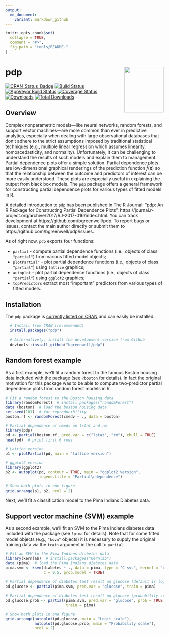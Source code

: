 ```yaml
---
output:
  md_document:
    variant: markdown_github
---
```


```r
knitr::opts_chunk$set(
  collapse = TRUE,
  comment = "#>",
  fig.path = "tools/README-"
)
```

# pdp <img src="tools/pdp-logo.png" align="right" width="125" height="144" />

[![CRAN_Status_Badge](http://www.r-pkg.org/badges/version/pdp)](https://cran.r-project.org/package=pdp)
[![Build Status](https://travis-ci.org/bgreenwell/pdp.svg?branch=master)](https://travis-ci.org/bgreenwell/pdp)
[![AppVeyor Build Status](https://ci.appveyor.com/api/projects/status/github/bgreenwell/pdp?branch=master&svg=true)](https://ci.appveyor.com/project/bgreenwell/pdp)
[![Coverage Status](https://img.shields.io/codecov/c/github/bgreenwell/pdp.svg)](https://codecov.io/github/bgreenwell/pdp?branch=master)
[![Downloads](http://cranlogs.r-pkg.org/badges/pdp)](http://cranlogs.r-pkg.org/badges/pdp)
[![Total Downloads](http://cranlogs.r-pkg.org/badges/grand-total/pdp)](http://cranlogs.r-pkg.org/badges/grand-total/pdp)


## Overview

Complex nonparametric models---like neural networks, random forests, and support vector machines---are more common than ever in predictive analytics, especially when dealing with large observational databases that don't adhere to the strict assumptions imposed by traditional statistical techniques (e.g., multiple linear regression which assumes linearity, homoscedasticity, and normality). Unfortunately, it can be challenging to understand the results of such models and explain them to management. Partial dependence plots offer a simple solution. Partial dependence plots are low-dimensional graphical renderings of the prediction function $\widehat{f}\left(\boldsymbol{x}\right)$ so that the relationship between the outcome and predictors of interest can be more easily understood. These plots are especially useful in explaining the output from black box models. The `pdp` package offers a general framework for constructing partial dependence plots for various types of fitted models in R. 

A detailed introduction to `pdp` has been published in The R Journal: "pdp: An R Package for Constructing Partial Dependence Plots", https://journal.r-project.org/archive/2017/RJ-2017-016/index.html. You can track development at https://github.com/bgreenwell/pdp. To report bugs or issues, contact the main author directly or submit them to https://github.com/bgreenwell/pdp/issues. 

As of right now, `pdp` exports four functions:

* `partial` - compute partial dependence functions (i.e., objects of class `"partial"`) from various fitted model objects;
* `plotPartial"` - plot partial dependence functions (i.e., objects of class `"partial"`) using `lattice` graphics;
* `autoplot` - plot partial dependence functions (i.e., objects of class `"partial"`) using `ggplot2` graphics;
* `topPredictors` extract most "important" predictors from various types of fitted models.

## Installation

The `pdp` package is [currently listed on CRAN](https://CRAN.R-project.org/package=pdp) and can easily be installed:
```r
  # Install from CRAN (recommended)
  install.packages("pdp")
  
  # Alternatively, install the development version from GitHub
  devtools::install_github("bgreenwell/pdp")
```

## Random forest example

As a first example, we'll fit a random forest to the famous Boston housing data included with the package (see `?boston` for details). In fact the original motivation for this package was to be able to compute two-predictor partial dependence plots from random forest models in R. 
```r
# Fit a random forest to the Boston housing data
library(randomForest)  # install.packages("randomForest")
data (boston)  # load the boston housing data
set.seed(101)  # for reproducibility
boston.rf <- randomForest(cmedv ~ ., data = boston)

# Partial dependence of cmedv on lstat and rm
library(pdp)
pd <- partial(boston.rf, pred.var = c("lstat", "rm"), chull = TRUE)
head(pd)  # print first 6 rows

# Lattice version
p1 <- plotPartial(pd, main = "lattice version")

# ggplot2 version
library(ggplot2)
p2 <- autoplot(pd, contour = TRUE, main = "ggplot2 version", 
               legend.title = "Partial\ndependence")

# Show both plots in one figure
grid.arrange(p1, p2, ncol = 2)
```

Next, we'll fit a classification model to the Pima Indians Diabetes data.

## Support vector machine (SVM) example

As a second example, we'll fit an SVM to the Pima Indians diabetes data included with the package (see `?pima` for details). Note that for some fitted model objects (e.g., `"ksvm"` objects) it is necessary to supply the original training data via the `train` argument in the call to `partial`.

```r
# Fit an SVM to the Pima Indians diabetes data
library(kernlab)  # install.packages("kernlab")
data (pima)  # load the Pima Indians diabetes data
pima.svm <- ksvm(diabetes ~ ., data = pima, type = "C-svc", kernel = "rbfdot",
                 C = 0.5, prob.model = TRUE)
 
# Partial dependence of diabetes test result on glucose (default is logit scale)
pd.glucose <- partial(pima.svm, pred.var = "glucose", train = pima)

# Partial dependence of diabetes test result on glucose (probability scale)
pd.glucose.prob <- partial(pima.svm, pred.var = "glucose", prob = TRUE, 
                           train = pima)

# Show both plots in one figure
grid.arrange(autoplot(pd.glucose, main = "Logit scale"), 
             autoplot(pd.glucose.prob, main = "Probability scale"), 
             ncol = 2)
```
